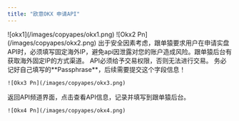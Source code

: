 ```yaml
---
title: "欧意OKX 申请API"
---
```


<Steps>
  <Step title="登录交易所，进入API频道">
    ![okx1](/images/copyapes/okx1.png)
  </Step>
  <Step title="点击创建API">
    ![Okx2 Pn](/images/copyapes/okx2.png)
  </Step>
  <Step title="填写API配置信息">
    出于安全因素考虑，跟单猿要求用户在申请实盘API时，必须填写固定海外IP，避免api因泄露对您的账户造成风险。跟单猿后台有获取海外固定IP的方式渠道。
    API必须给予交易权限，否则无法进行交易。
    务必记好自己填写的**Passphrase**，后续需要提交这个字段信息！

    ![Okx3 Pn](/images/copyapes/okx3.png)
  </Step>
  <Step title="查看API信息并记录保存">
    返回API频道界面，点击查看API信息，记录并填写到跟单猿后台。
    

    ![Okx4 Pn](/images/copyapes/okx4.png)
  </Step>
</Steps>